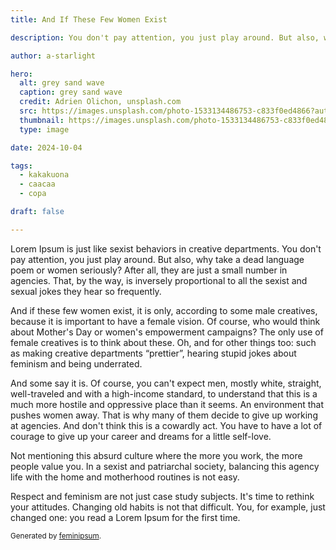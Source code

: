```yaml
---
title: And If These Few Women Exist

description: You don't pay attention, you just play around. But also, why take a dead language poem or women seriously?

author: a-starlight

hero:
  alt: grey sand wave
  caption: grey sand wave
  credit: Adrien Olichon, unsplash.com
  src: https://images.unsplash.com/photo-1533134486753-c833f0ed4866?auto=format&fit=crop&q=80&w=3540&ixlib=rb-4.0.3&ixid=M3wxMjA3fDB8MHxwaG90by1wYWdlfHx8fGVufDB8fHx8fA%3D%3D
  thumbnail: https://images.unsplash.com/photo-1533134486753-c833f0ed4866?auto=format&fit=crop&q=80&w=3540&ixlib=rb-4.0.3&ixid=M3wxMjA3fDB8MHxwaG90by1wYWdlfHx8fGVufDB8fHx8fA%3D%3D
  type: image

date: 2024-10-04

tags:
  - kakakuona
  - caacaa
  - copa

draft: false

---
```



Lorem Ipsum is just like sexist behaviors in creative departments. You don't pay attention, you just play around. But also, why take a dead language poem or women seriously? After all, they are just a small number in agencies. That, by the way, is inversely proportional to all the sexist and sexual jokes they hear so frequently.

And if these few women exist, it is only, according to some male creatives, because it is important to have a female vision. Of course, who would think about Mother's Day or women's empowerment campaigns? The only use of female creatives is to think about these. Oh, and for other things too: such as making creative departments “prettier”, hearing stupid jokes about feminism and being underrated.

<Codex
  code='console.log("Creative department is supposed to be a happy and diverse environment.");'
  language="js"
/>

And some say it is. Of course, you can't expect men, mostly white, straight, well-traveled and with a high-income standard, to understand that this is a much more hostile and oppressive place than it seems. An environment that pushes women away. That is why many of them decide to give up working at agencies. And don't think this is a cowardly act. You have to have a lot of courage to give up your career and dreams for a little self-love.

<Media
  alt="grey sand wave"
  caption="grey sand wave"
  credit="Adrien Olichon, unsplash.com"
  height="2360"
  src="https://images.unsplash.com/photo-1533134486753-c833f0ed4866?auto=format&fit=crop&q=80&w=3540&ixlib=rb-4.0.3&ixid=M3wxMjA3fDB8MHxwaG90by1wYWdlfHx8fGVufDB8fHx8fA%3D%3D"
  type="image"
  width="3540"
/>

Not mentioning this absurd culture where the more you work, the more people value you. In a sexist and patriarchal society, balancing this agency life with the home and motherhood routines is not easy.

Respect and feminism are not just case study subjects. It's time to rethink your attitudes. Changing old habits is not that difficult. You, for example, just changed one: you read a Lorem Ipsum for the first time.

<small>Generated by [feminipsum](https://feminipsum.org).</small>